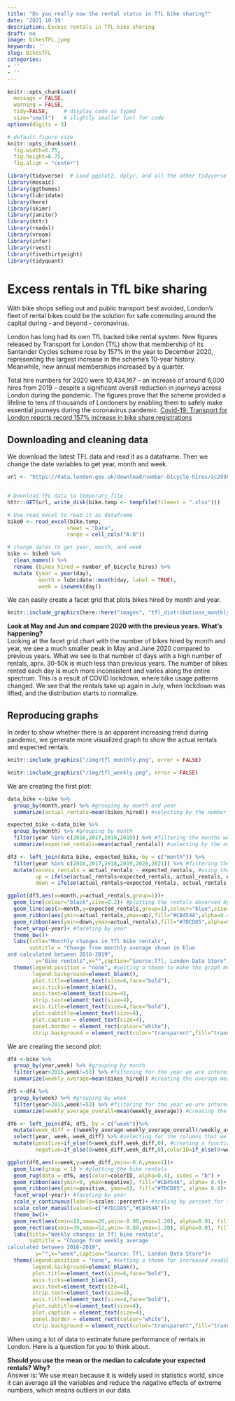 ```yaml
---
title: "Do you really now the rental status in TfL bike sharing?"
date: '2021-10-19'
description: Excess rentals in TfL bike sharing
draft: no
image: bikesTFL.jpeg
keywords: ''
slug: BikesTFL
categories:
- ''
- ''
---
```


```r

knitr::opts_chunk$set(
  message = FALSE, 
  warning = FALSE, 
  tidy=FALSE,     # display code as typed
  size="small")   # slightly smaller font for code
options(digits = 3)

# default figure size
knitr::opts_chunk$set(
  fig.width=6.75, 
  fig.height=6.75,
  fig.align = "center")

```

```r

library(tidyverse)  # Load ggplot2, dplyr, and all the other tidyverse packages
library(mosaic)
library(ggthemes)
library(lubridate)
library(here)
library(skimr)
library(janitor)
library(httr)
library(readxl)
library(vroom)
library(infer)
library(rvest)
library(fivethirtyeight)
library(tidyquant)
```

# Excess rentals in TfL bike sharing

With bike shops selling out and public transport best avoided, London’s fleet of rental bikes could be the solution for safe commuting around the capital during - and beyond - coronavirus.

London has long had its own TfL backed bike rental system. New figures released by Transport for London (TfL) show that membership of its Santander Cycles scheme rose by 157% in the year to December 2020, representing the largest increase in the scheme’s 10-year history. Meanwhile, new annual memberships increased by a quarter.

Total hire numbers for 2020 were 10,434,167 – an increase of around 6,000 hires from 2019 – despite a significant overall reduction in journeys across London during the pandemic. The figures prove that the scheme provided a lifeline to tens of thousands of Londoners by enabling them to safely make essential journeys during the coronavirus pandemic. [Covid-19: Transport for London reports record 157% increase in bike share registrations](https://www.traffictechnologytoday.com/news/covid-19-news/covid-19-transport-for-london-reports-record-157-increase-in-bike-share-registrations.html)


## Downloading and cleaning data
We download the latest TFL data and read it as a dataframe. Then we change the date variables to get year, month and week. 


```r
url <- "https://data.london.gov.uk/download/number-bicycle-hires/ac29363e-e0cb-47cc-a97a-e216d900a6b0/tfl-daily-cycle-hires.xlsx"


# Download TFL data to temporary file
httr::GET(url, write_disk(bike.temp <- tempfile(fileext = ".xlsx")))

# Use read_excel to read it as dataframe
bike0 <- read_excel(bike.temp,
                   sheet = "Data",
                   range = cell_cols("A:B"))

# change dates to get year, month, and week
bike <- bike0 %>% 
  clean_names() %>% 
  rename (bikes_hired = number_of_bicycle_hires) %>% 
  mutate (year = year(day),
          month = lubridate::month(day, label = TRUE),
          week = isoweek(day))
```

We can easily create a facet grid that plots bikes hired by month and year.

```r
knitr::include_graphics(here::here("images", "tfl_distributions_monthly.png"), error = FALSE)
```

**Look at May and Jun and compare 2020 with the previous years. What's happening?**
\n\
Looking at the facet grid chart with the number of bikes hired by month and year, we see a much smaller peak in May and June 2020 compared to previous years.
What we see is that number of days with a high number of rentals, aprx. 30-50k is much less than previous years. 
The number of bikes rented each day is much more inconsistent and varies along the entire spectrum. 
This is a result of COVID lockdown, where bike usage patterns changed. We see that the rentals take up again in July, when lockdown was lifted, and the distribution starts to normalize.  

## Reproducing graphs

In order to show whether there is an apparent increasing trend during pandemic, we generate more visualized graph to show the actual rentals and expected rentals. 

```r
knitr::include_graphics("/img/tfl_monthly.png", error = FALSE)
```


```r
knitr::include_graphics("/img/tfl_weekly.png", error = FALSE)
```


We are creating the first plot:
```r
data_bike <-bike %>%
  group_by(month,year) %>% #grouping by month and year
  summarize(actual_rentals=mean(bikes_hired)) #selecting by the number of bikes hired to create the number of bikes hired by every month of each year

expected_bike <-data_bike %>%
  group_by(month) %>% #grouping by month
  filter(year %in% c(2016,2017,2018,2019)) %>% #filtering the months we want to analyse
  summarize(expected_rentals=mean(actual_rentals)) #selecting by the number of bikes hired to create the number of bikes hired by every month overall no matter the year

df3 <- left_join(data_bike, expected_bike, by = c("month")) %>% 
  filter(year %in% c(2016,2017,2018,2019,2020,2021)) %>% #filtering the months we want to analyse
  mutate(excess_rentals = actual_rentals - expected_rentals, #using the mutate function to obtain the excess rentals
         up = ifelse(actual_rentals>expected_rentals, actual_rentals, expected_rentals), #using the mutate function to obtain the excess rentals
         down = ifelse(actual_rentals<expected_rentals, actual_rentals, expected_rentals)) #using the mutate function to obtain the deficit rentals

ggplot(df3,aes(x=month,y=actual_rentals,group=1))+
  geom_line(colour="black",size=0.2)+ #plotting the rentals observed by month
  geom_line(aes(x=month,y=expected_rentals,group=1),colour="blue",size=1)+ #plotting the expected rentals by month
  geom_ribbon(aes(ymin=actual_rentals,ymax=up),fill="#CB454A",alpha=0.4)+ #filling in green the excess of bike rentals
  geom_ribbon(aes(ymin=down,ymax=actual_rentals),fill="#7DCD85",alpha=0.4)  + #filling in red the deficit of bike rentals
  facet_wrap(~year)+ #faceting by year
  theme_bw()+
  labs(title="Monthly changes in Tfl bike rentals",
       subtitle = "Change from monthly average shown in blue
and calculated between 2016-2019",
         y="Bike rentals",x="",caption="Source:Tfl, London Data Store")+
  theme(legend.position = "none", #setting a theme to make the graph more easily readable
        legend.background=element_blank(),
        plot.title=element_text(size=6,face="bold"),
        axis.ticks=element_blank(),
        axis.text=element_text(size=4),
        strip.text=element_text(size=4),
        axis.title=element_text(size=4,face="bold"),
        plot.subtitle=element_text(size=4),
        plot.caption = element_text(size=4),
        panel.border = element_rect(colour="white"),
        strip.background = element_rect(color="transparent",fill="transparent"))

```

We are creating the second plot:
```r
df4 <-bike %>%
  group_by(year,week) %>% #grouping by month
  filter(year>2015,week!=53) %>% #filtering for the year we are interested in and setting the number of weeks
  summarize(weekly_average=mean(bikes_hired)) #creating the average mean of bikes hired by every week of each year

df5 <-df4 %>%
  group_by(week) %>% #grouping by week
  filter(year>2015,week!=53) %>% #filtering for the year we are interested in and setting the number of weeks
  summarize(weekly_average_overall=mean(weekly_average)) #creating the average mean of bikes hired every week no matter the year

df6 <- left_join(df4, df5, by = c("week"))%>% 
  mutate(week_diff = ((weekly_average-weekly_average_overall)/weekly_average_overall))%>% #creating the difference of expected bike rentals vs actual bikes rental
  select(year, week, week_diff) %>% #selecting for the columns that we will use
  mutate(positive=if_else(0<week_diff,week_diff,0), #creating a function to calculate the bike rentals deficit
         negative=if_else(0>week_diff,week_diff,0),colorID=if_else(0<week_diff,"#7DCD85","#CB454A"))  #creating a function to calculate the bike rentals excess

ggplot(df6,aes(x=week,y=week_diff,ymin=-0.6,ymax=1))+
  geom_line(group = 1) + #plotting the bike rentals
  geom_rug(data = df6, aes(color=colorID, alpha=0.4), sides = "b") + 
  geom_ribbon(aes(ymin=0, ymax=negative), fill="#CB454A", alpha= 0.4)+ #colouring the deficit of bikes rentals in red
  geom_ribbon(aes(ymin=positive, ymax=0), fill="#7DCD85", alpha= 0.4)+ #colouring the excess of bikes rentals in green
  facet_wrap(~year)+ #faceting by year
  scale_y_continuous(labels=scales::percent)+ #scaling by percent for increased readibility
  scale_color_manual(values=c("#7DCD85","#CB454A"))+
  theme_bw()+
  geom_rect(aes(xmin=13,xmax=26,ymin=-0.80,ymax=1.20), alpha=0.01, fill="gray")+ #colouring Q2 in gray
  geom_rect(aes(xmin=39,xmax=52,ymin=-0.80,ymax=1.20), alpha=0.01, fill="gray")+ #colouring G4 in gray
  labs(title="Weekly changes in Tfl bike rentals",
       subtitle = "Change from weekly average
calculated between 2016-2019",
         y="",x="week",caption="Source: Tfl, London Data Store")+
  theme(legend.position = "none", #setting a theme for increased readibility
        legend.background=element_blank(),
        plot.title=element_text(size=6,face="bold"),
        axis.ticks=element_blank(),
        axis.text=element_text(size=4),
        strip.text=element_text(size=4),
        axis.title=element_text(size=4,face="bold"),
        plot.subtitle=element_text(size=4),
        plot.caption = element_text(size=4),
        panel.border = element_rect(colour="white"),
        strip.background = element_rect(color="transparent",fill="transparent"))

```

When using a lot of data to estimate future performance of rentals in London. Here is a question for you to think about.

**Should you use the mean or the median to calculate your expected rentals? Why?**\n\
Answer is: We use mean because it is widely used in statistics world, since it can average all the variables and reduce the nagative effects of extreme numbers, which means outliers in our data. 


